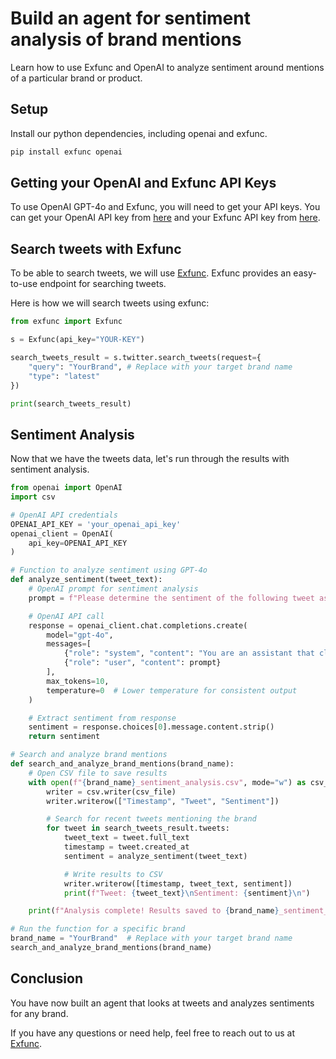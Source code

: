 # Build an agent for sentiment analysis of brand mentions

Learn how to use Exfunc and OpenAI to analyze sentiment around mentions of a particular brand or product.

## Setup

Install our python dependencies, including openai and exfunc.

```bash
pip install exfunc openai
```

## Getting your OpenAI and Exfunc API Keys

To use OpenAI GPT-4o and Exfunc, you will need to get your API keys. You can get your OpenAI API key from [here](https://www.openai.com/) and your Exfunc API key from [here](https://exfunc.com).

## Search tweets with Exfunc

To be able to search tweets, we will use [Exfunc](https://exfunc.com). Exfunc provides an easy-to-use endpoint for searching tweets.

Here is how we will search tweets using exfunc:

```python
from exfunc import Exfunc

s = Exfunc(api_key="YOUR-KEY")

search_tweets_result = s.twitter.search_tweets(request={
    "query": "YourBrand", # Replace with your target brand name
    "type": "latest"
})

print(search_tweets_result)
```

## Sentiment Analysis

Now that we have the tweets data, let's run through the results with sentiment analysis.

```python
from openai import OpenAI
import csv

# OpenAI API credentials
OPENAI_API_KEY = 'your_openai_api_key'
openai_client = OpenAI(
    api_key=OPENAI_API_KEY
)

# Function to analyze sentiment using GPT-4o
def analyze_sentiment(tweet_text):
    # OpenAI prompt for sentiment analysis
    prompt = f"Please determine the sentiment of the following tweet as 'Positive', 'Negative', or 'Neutral': \"{tweet_text}\""

    # OpenAI API call
    response = openai_client.chat.completions.create(
        model="gpt-4o",
        messages=[
            {"role": "system", "content": "You are an assistant that classifies the sentiment of tweets."},
            {"role": "user", "content": prompt}
        ],
        max_tokens=10,
        temperature=0  # Lower temperature for consistent output
    )

    # Extract sentiment from response
    sentiment = response.choices[0].message.content.strip()
    return sentiment

# Search and analyze brand mentions
def search_and_analyze_brand_mentions(brand_name):
    # Open CSV file to save results
    with open(f"{brand_name}_sentiment_analysis.csv", mode="w") as csv_file:
        writer = csv.writer(csv_file)
        writer.writerow(["Timestamp", "Tweet", "Sentiment"])

        # Search for recent tweets mentioning the brand
        for tweet in search_tweets_result.tweets:
            tweet_text = tweet.full_text
            timestamp = tweet.created_at
            sentiment = analyze_sentiment(tweet_text)

            # Write results to CSV
            writer.writerow([timestamp, tweet_text, sentiment])
            print(f"Tweet: {tweet_text}\nSentiment: {sentiment}\n")

    print(f"Analysis complete! Results saved to {brand_name}_sentiment_analysis.csv")

# Run the function for a specific brand
brand_name = "YourBrand"  # Replace with your target brand name
search_and_analyze_brand_mentions(brand_name)
```

## Conclusion

You have now built an agent that looks at tweets and analyzes sentiments for any brand.

If you have any questions or need help, feel free to reach out to us at [Exfunc](https://exfunc.com).
